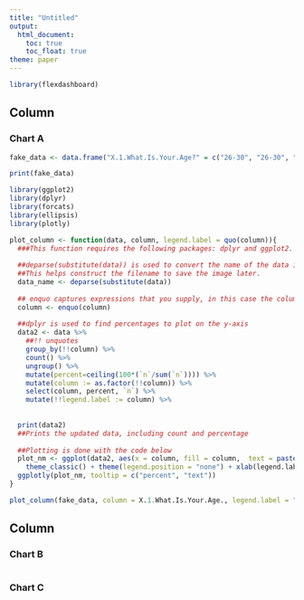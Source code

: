 ```yaml
---
title: "Untitled"
output: 
  html_document:
    toc: true
    toc_float: true
theme: paper
---
```


```r
library(flexdashboard)
```

Column {data-width=650}
-----------------------------------------------------------------------

### Chart A

```r
fake_data <- data.frame("X.1.What.Is.Your.Age?" = c("26-30", "26-30", "26-30", "31-35", "31-35", "36-40", "36-40", "36-40", "41-45", "46-50"), "X.2.What.Is.Your.Occupation?" = c("Magician", "Swamp Monster", "Magician", "Magician", "Doctor", "Doctor", "Accountant", "Accountant", "Magician", "Cleaner"))  
```
```r
print(fake_data)
```
```r
library(ggplot2)
library(dplyr)
library(forcats)
library(ellipsis)
library(plotly)
```
```r
plot_column <- function(data, column, legend.label = quo(column)){
  ###This function requires the following packages: dplyr and ggplot2.
  
  ##deparse(substitute(data)) is used to convert the name of the data into a string
  ##This helps construct the filename to save the image later.
  data_name <- deparse(substitute(data))
  
  ## enquo captures expressions that you supply, in this case the column name.
  column <- enquo(column)
  
  ##dplyr is used to find percentages to plot on the y-axis 
  data2 <- data %>% 
    ##!! unquotes
    group_by(!!column) %>% 
    count() %>% 
    ungroup() %>% 
    mutate(percent=ceiling(100*(`n`/sum(`n`)))) %>%
    mutate(column := as.factor(!!column)) %>% 
    select(column, percent, `n`) %>% 
    mutate(!!legend.label := column) %>% 
  
    
  print(data2)
  ##Prints the updated data, including count and percentage
  
  ##Plotting is done with the code below
  plot_nm <- ggplot(data2, aes(x = column, fill = column,  text = paste("number: ", `n`))) + geom_col(aes(y = percent)) + 
    theme_classic() + theme(legend.position = "none") + xlab(legend.label) + ylab("Percent")
  ggplotly(plot_nm, tooltip = c("percent", "text")) 
}
```
<center>
```r
plot_column(fake_data, column = X.1.What.Is.Your.Age., legend.label = "Age")
```
</center>


Column {data-width=350}
-----------------------------------------------------------------------

### Chart B

```r

```

### Chart C

```r

```

